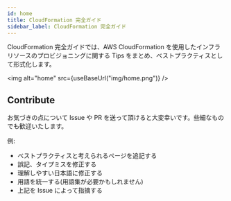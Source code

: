```yaml
---
id: home
title: CloudFormation 完全ガイド
sidebar_label: CloudFormation 完全ガイド
---
```



CloudFormation 完全ガイドでは、AWS CloudFormation を使用したインフラリソースのプロビジョニングに関する Tips をまとめ、ベストプラクティスとして形式化します。

<img
  alt="home"
  src={useBaseUrl("img/home.png")}
/>

## Contribute

お気づきの点について Issue や PR を送って頂けると大変幸いです。些細なものでも歓迎いたします。

例:

- ベストプラクティスと考えられるページを追記する
- 誤記、タイプミスを修正する
- 理解しやすい日本語に修正する
- 用語を統一する(用語集が必要かもしれません)
- 上記を Issue によって指摘する
